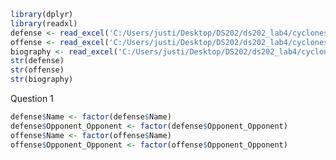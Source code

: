 ```R

library(dplyr)
library(readxl)
defense <- read_excel('C:/Users/justi/Desktop/DS202/ds202_lab4/cyclonesFootball2020.xlsx', sheet='Defensive')
offense <- read_excel('C:/Users/justi/Desktop/DS202/ds202_lab4/cyclonesFootball2020.xlsx', sheet='Offensive')
biography <- read_excel('C:/Users/justi/Desktop/DS202/ds202_lab4/cyclonesFootball2020.xlsx', sheet='Biography')
str(defense)
str(offense)
str(biography)

```

Question 1
```R

defense$Name <- factor(defense$Name)
defense$Opponent_Opponent <- factor(defense$Opponent_Opponent)
offense$Name <- factor(offense$Name)
offense$Opponent_Opponent <- factor(offense$Opponent_Opponent)


```

```R



```